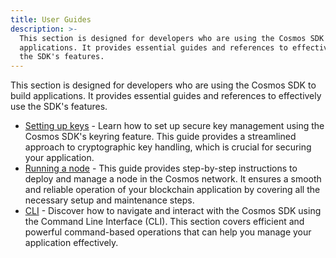 ```yaml
---
title: User Guides
description: >-
  This section is designed for developers who are using the Cosmos SDK to build
  applications. It provides essential guides and references to effectively use
  the SDK's features.
---
```

This section is designed for developers who are using the Cosmos SDK to build applications. It provides essential guides and references to effectively use the SDK's features.

* [Setting up keys](/docs/sdk/vnext/user/run-node/keyring) - Learn how to set up secure key management using the Cosmos SDK's keyring feature. This guide provides a streamlined approach to cryptographic key handling, which is crucial for securing your application.
* [Running a node](/docs/sdk/vnext/user/run-node/run-node) - This guide provides step-by-step instructions to deploy and manage a node in the Cosmos network. It ensures a smooth and reliable operation of your blockchain application by covering all the necessary setup and maintenance steps.
* [CLI](/docs/sdk/vnext/user/run-node/interact-node) - Discover how to navigate and interact with the Cosmos SDK using the Command Line Interface (CLI). This section covers efficient and powerful command-based operations that can help you manage your application effectively.
